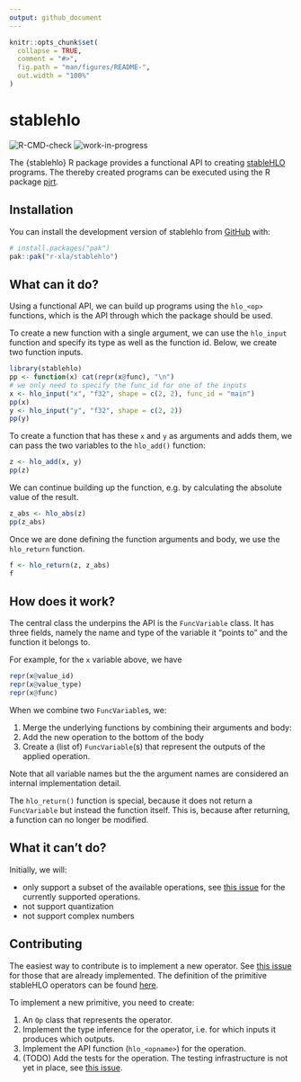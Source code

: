 ```yaml
---
output: github_document
---
```


<!-- README.md is generated from README.Rmd. Please edit that file -->

```r
knitr::opts_chunk$set(
  collapse = TRUE,
  comment = "#>",
  fig.path = "man/figures/README-",
  out.width = "100%"
)
```

# stablehlo

<!-- badges: start -->
![R-CMD-check](https://github.com/r-xla/stablehlo/actions/workflows/R-CMD-check.yaml/badge.svg)
![work-in-progress](https://img.shields.io/badge/status-work%20in%20progress-yellow)
<!-- badges: end -->

The {stablehlo} R package provides a functional API to creating [stableHLO](https://github.com/openxla/stablehlo) programs.
The thereby created programs can be executed using the R package [pjrt](https://github.com/r-xla/pjrt).

## Installation

You can install the development version of stablehlo from [GitHub](https://github.com/) with:

``` r
# install.packages("pak")
pak::pak("r-xla/stablehlo")
```

## What can it do?

Using a functional API, we can build up programs using the `hlo_<op>` functions, which is the API through which the package should be used.

To create a new function with a single argument, we can use the `hlo_input` function and specify its type as well as the function id.
Below, we create two function inputs.

```r
library(stablehlo)
pp <- function(x) cat(repr(x@func), "\n")
# we only need to specify the func_id for one of the inputs
x <- hlo_input("x", "f32", shape = c(2, 2), func_id = "main")
pp(x)
y <- hlo_input("y", "f32", shape = c(2, 2))
pp(y)
```

To create a function that has these `x` and `y` as arguments and adds them, we can pass the two variables to the `hlo_add()` function:

```r
z <- hlo_add(x, y)
pp(z)
```

We can continue building up the function, e.g. by calculating the absolute value of the result.

```r
z_abs <- hlo_abs(z)
pp(z_abs)
```

Once we are done defining the function arguments and body, we use the `hlo_return` function.

```r
f <- hlo_return(z, z_abs)
f
```

## How does it work?

The central class the underpins the API is the `FuncVariable` class.
It has three fields, namely the name and type of the variable it "points to" and the function it belongs to.

For example, for the `x` variable above, we have

```r
repr(x@value_id)
repr(x@value_type)
repr(x@func)
```

When we combine two `FuncVariable`s, we:

1. Merge the underlying functions by combining their arguments and body:
2. Add the new operation to the bottom of the body
3. Create a (list of) `FuncVariable`(s) that represent the outputs of the applied operation.

Note that all variable names but the the argument names are considered an internal implementation detail.

The `hlo_return()` function is special, because it does not return a `FuncVariable` but instead the function itself.
This is, because after returning, a function can no longer be modified.

## What it can't do?

Initially, we will:

- only support a subset of the available operations, see [this issue](https://github.com/r-xla/stablehlo/issues/6) for the currently supported operations.
- not support quantization
- not support complex numbers

## Contributing

The easiest way to contribute is to implement a new operator.
See [this issue](https://github.com/r-xla/stablehlo/issues/6) for those that are already implemented.
The definition of the primitive stableHLO operators can be found [here](https://openxla.org/stablehlo/spec#ops).

To implement a new primitive, you need to create:

1. An `Op` class that represents the operator.
2. Implement the type inference for the operator, i.e. for which inputs it produces which outputs.
3. Implement the API function (`hlo_<opname>`) for the operation.
4. (TODO) Add the tests for the operation.
   The testing infrastructure is not yet in place, see [this issue](https://github.com/r-xla/stablehlo/issues/9).
